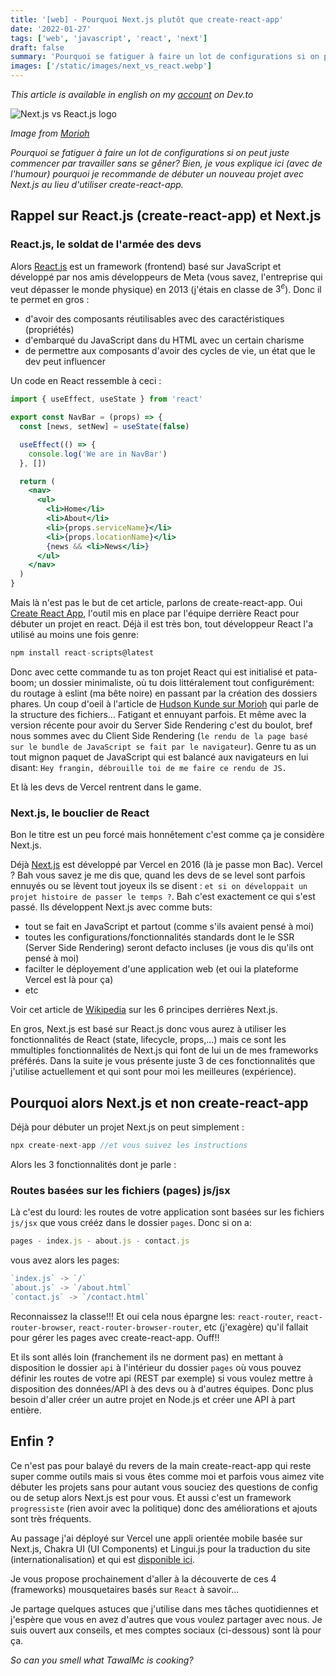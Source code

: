 ```yaml
---
title: '[web] - Pourquoi Next.js plutôt que create-react-app'
date: '2022-01-27'
tags: ['web', 'javascript', 'react', 'next']
draft: false
summary: 'Pourquoi se fatiguer à faire un lot de configurations si on peut juste commencer par travailler sans se gêner?'
images: ['/static/images/next_vs_react.webp']
---
```


_This article is available in english on my [account](https://dev.to/tawalmc/why-nextjs-rather-than-create-react-app--22ed) on Dev.to_

![Next.js vs React.js logo](/static/images/next-vs-react.webp)

_Image from [Morioh](https://morioh.com/p/c8b86f70b8fe)_

_Pourquoi se fatiguer à faire un lot de configurations si on peut juste commencer par travailler sans se gêner?_
_Bien, je vous explique ici (avec de l'humour) pourquoi je recommande de débuter un nouveau projet avec Next.js au lieu d'utiliser create-react-app._

## Rappel sur React.js (create-react-app) et Next.js

### React.js, le soldat de l'armée des devs

Alors [React.js](https://reactjs.org/) est un framework (frontend) basé sur JavaScript et développé par nos amis développeurs de Meta
(vous savez, l'entreprise qui veut dépasser le monde physique) en 2013 (j'étais en classe de $3^e$).
Donc il te permet en gros :

- d'avoir des composants réutilisables avec des caractéristiques (propriétés)
- d'embarqué du JavaScript dans du HTML avec un certain charisme
- de permettre aux composants d'avoir des cycles de vie, un état que le dev peut influencer

Un code en React ressemble à ceci :

```jsx
import { useEffect, useState } from 'react'

export const NavBar = (props) => {
  const [news, setNew] = useState(false)

  useEffect(() => {
    console.log('We are in NavBar')
  }, [])

  return (
    <nav>
      <ul>
        <li>Home</li>
        <li>About</li>
        <li>{props.serviceName}</li>
        <li>{props.locationName}</li>
        {news && <li>News</li>}
      </ul>
    </nav>
  )
}
```

Mais là n'est pas le but de cet article, parlons de create-react-app. Oui [Create React App](https://create-react-app.dev/),
l'outil mis en place par l'équipe derrière React pour débuter un projet en react. Déjà il est très bon, tout
développeur React l'a utilisé au moins une fois genre:

```jsx
npm install react-scripts@latest
```

Donc avec cette commande tu as ton projet React qui est initialisé et pata-boom; un dossier minimaliste, où tu dois
littéralement tout configurément: du routage à eslint (ma bête noire) en passant par la création des dossiers phares.
Un coup d'oeil à l'article de [Hudson Kunde sur Morioh](https://morioh.com/p/c8b86f70b8fe) qui parle de la structure des fichiers...
Fatigant et ennuyant parfois. Et même avec la version récente pour avoir du Server Side Rendering c'est du boulot, bref nous sommes
avec du Client Side Rendering (`le rendu de la page basé sur le bundle de JavaScript se fait par le navigateur`).
Genre tu as un tout mignon paquet de JavaScript qui est balancé aux navigateurs en lui disant: `Hey frangin, débrouille toi de me faire ce rendu de JS.`

Et là les devs de Vercel rentrent dans le game.

### Next.js, le bouclier de React

Bon le titre est un peu forcé mais honnêtement c'est comme ça je considère Next.js.

Déjà [Next.js](https://nextjs.org/) est développé par Vercel en 2016 (là je passe mon Bac). Vercel ?
Bah vous savez je me dis que, quand les devs de se level sont parfois ennuyés ou se lèvent tout joyeux ils se disent :
`et si on développait un projet histoire de passer le temps ?`. Bah c'est exactement ce qui s'est passé. Ils développent
Next.js avec comme buts:

- tout se fait en JavaScript et partout (comme s'ils avaient pensé à moi)
- toutes les configurations/fonctionnalités standards dont le le SSR (Server Side Rendering) seront defacto incluses (je vous dis qu'ils ont pensé à moi)
- facilter le déployement d'une application web (et oui la plateforme Vercel est là pour ça)
- etc

Voir cet article de [Wikipedia](https://en.wikipedia.org/wiki/Next.js) sur les 6 principes derrières Next.js.

En gros, Next.js est basé sur React.js donc vous aurez à utiliser les fonctionnalités de React (state, lifecycle, props,...)
mais ce sont les mmultiples fonctionnalités de Next.js qui font de lui un de mes frameworks préférés.
Dans la suite je vous présente juste 3 de ces fonctionnalités que j'utilise actuellement et qui sont pour moi les meilleures
(expérience).

## Pourquoi alors Next.js et non create-react-app

Déjà pour débuter un projet Next.js on peut simplement :

```jsx
npx create-next-app //et vous suivez les instructions
```

Alors les 3 fonctionnalités dont je parle :

### Routes basées sur les fichiers (pages) js/jsx

Là c'est du lourd: les routes de votre application sont basées sur les fichiers `js/jsx` que vous crééz dans le dossier
`pages`. Donc si on a:

```jsx
pages - index.js - about.js - contact.js
```

vous avez alors les pages:

```jsx
`index.js` -> `/`
`about.js` -> `/about.html`
`contact.js` -> `/contact.html`
```

Reconnaissez la classe!!! Et oui cela nous épargne les: `react-router`, `react-router-browser`, `react-router-browser-router`, etc (j'exagère)
qu'il fallait pour gérer les pages avec create-react-app. Ouff!!

Et ils sont allés loin (franchement ils ne dorment pas) en mettant à disposition le dossier `api`
à l'intérieur du dossier `pages` où vous pouvez définir les routes de votre api (REST par exemple) si
vous voulez mettre à disposition des données/API à des devs ou à d'autres équipes. Donc plus besoin d'aller
créer un autre projet en Node.js et créer une API à part entière.

## Enfin ?

Ce n'est pas pour balayé du revers de la main create-react-app qui reste super comme outils mais si vous
êtes comme moi et parfois vous aimez vite débuter les projets sans pour autant vous souciez des questions de
config ou de setup alors Next.js est pour vous. Et aussi c'est un framework `progressiste`
(rien avoir avec la politique) donc des améliorations et ajouts sont très fréquents.

Au passage j'ai déployé sur Vercel une appli orientée mobile basée sur Next.js, Chakra UI (UI Components) et
Lingui.js pour la traduction du site (internationalisation) et qui est [disponible ici](https://rsourah.vercel.app/).

Je vous propose prochainement d'aller à la découverte de ces 4 (frameworks) mousquetaires basés sur `React` à savoir...

Je partage quelques astuces que j'utilise dans mes tâches quotidiennes et j'espère que vous en avez d'autres que
vous voulez partager avec nous. Je suis ouvert aux conseils, et mes comptes sociaux (ci-dessous) sont là pour ça.

_So can you smell what TawalMc is cooking?_
